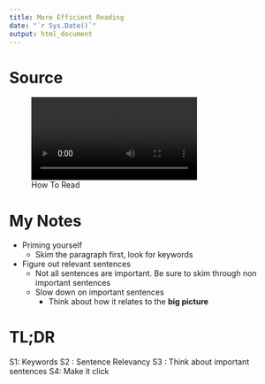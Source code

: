 ```yaml
---
title: More Efficient Reading
date: "`r Sys.Date()`"
output: html_document
---
```



# Source

![How To Read](./assets/4 Tips to read without losing focus [4YF3_fw1Jko].webm)


# My Notes

* Priming yourself
  * Skim the paragraph first, look for keywords
* Figure out relevant sentences
  * Not all sentences are important. Be sure to skim through non important sentences
  * Slow down on important sentences
    * Think about how it relates to the **big picture**


# TL;DR

S1: Keywords
S2 : Sentence Relevancy
S3 : Think about important sentences
S4: Make it click
